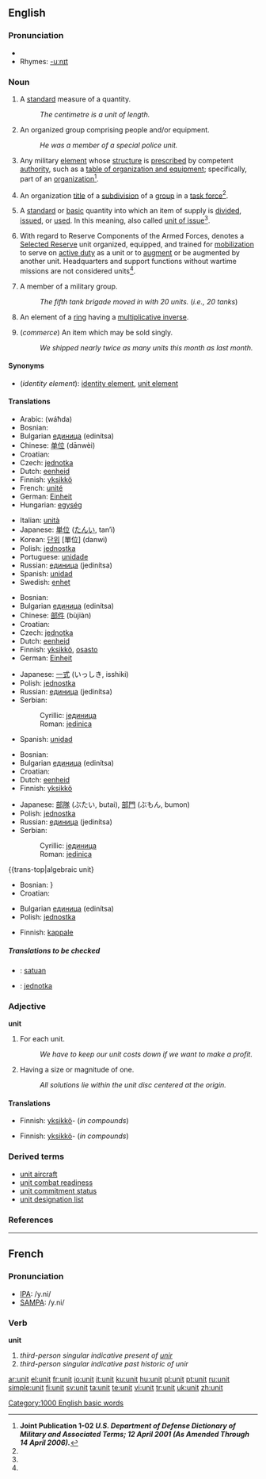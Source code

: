 ==English==

===Pronunciation===
*{{audio|en-us-unit.ogg|Audio (US)}}
*Rhymes: [[Rhymes:English:-uːnɪt|-uːnɪt]]

===Noun===
{{en-noun}}

# {{sciences}} A [[standard]] measure of a quantity.
#:''The centimetre is a unit of length.''
# An organized group comprising people and/or equipment.
#:''He was a member of a special police unit.''
# {{Military}} Any military [[element]] whose [[structure]] is [[prescribed]] by competent [[authority]], such as a [[table of organization and equipment]]; specifically, part of an [[organization]]<ref name="JP102">'''Joint Publication 1-02 ''U.S. Department of Defense Dictionary of Military and Associated Terms; 12 April 2001 (As Amended Through 14 April 2006).'''''</ref>.
# {{Military}} An organization [[title]] of a [[subdivision]] of a [[group]] in a [[task force]]<ref name="JP102"/>.
# {{Military}} A [[standard]] or [[basic]] quantity into which an item of supply is [[divided]], [[issued]], or [[used]]. In this meaning, also called [[unit of issue]]<ref name="JP102"/>.
# {{Military}} With regard to Reserve Components of the Armed Forces, denotes a [[Selected Reserve]] unit organized, equipped, and trained for [[mobilization]] to serve on [[active duty]] as a unit or to [[augment]] or be augmented by another unit. Headquarters and support functions without wartime missions are not considered units<ref name="JP102"/>.
# {{military}} A member of a military group.
#:''The fifth tank brigade moved in with 20 units.'' (''i.e., 20 tanks'')
# {{algebra}} An element of a [[ring]] having a [[multiplicative inverse]].
# (''commerce'') An item which may be sold singly.
#: ''We shipped nearly twice as many units this month as last month.''

====Synonyms====
*(''identity element''): [[identity element]], [[unit element]]

====Translations====
{{trans-top|standard measure of a quantity}}
*Arabic: {{ARchar|[[وحدة]]}} (wáħda) {{f}}
*Bosnian: {{t|bs|jedinica|f}}
*Bulgarian [[единица]] (edinítsa){{f}}
*Chinese: [[单位]] (dānwèi)
*Croatian: {{t|hr|jedinica|f}}
*Czech: [[jednotka]] {{f}}
*Dutch: [[eenheid]] {{f}}
*Finnish: [[yksikkö]]
*French: [[unité]] {{f}}
*German: [[Einheit]] {{f}}
*Hungarian: [[egység]]
{{trans-mid}}
*Italian: [[unità]] {{f}}
*Japanese: [[単位]] ([[たんい]], tan’i)
*Korean: [[단위]] [單位] (danwi)
*Polish: [[jednostka]] {{f}}
*Portuguese: [[unidade]] {{f}}
*Russian: [[единица]] (jedinítsa) {{f}}
*Spanish: [[unidad]] {{f}}
*Swedish: [[enhet]]
{{trans-bottom}}

{{trans-top|organized group comprising people and/or equipment}}
*Bosnian: {{t|bs|jedinica|f}}
*Bulgarian [[единица]] (edinítsa){{f}}
*Chinese: [[部件]] (bùjiàn)
*Croatian: {{t|hr|jedinica|f}}
*Czech: [[jednotka]] {{f}}
*Dutch: [[eenheid]] {{f}}
*Finnish: [[yksikkö]], [[osasto]]
*German: [[Einheit]] {{f}}
{{trans-mid}}
*Japanese: [[一式]] (いっしき, isshiki)
*Polish: [[jednostka]] {{f}}
*Russian: [[единица]] (jedinítsa) {{f}}
*Serbian:
*:Cyrillic: [[јединица#Serbian|јединица]] {{f}}
*:Roman: [[jedinica#Serbian|jedinica]] {{f}}
*Spanish: [[unidad]] {{f}}
{{trans-bottom}}

{{trans-top|member of a larger military group}}
*Bosnian: {{t|bs|jedinica|f}}
*Bulgarian [[единица]] (edinítsa){{f}}
*Croatian: {{t|hr|jedinica|f}}
*Dutch: [[eenheid]] {{f}}
*Finnish: [[yksikkö]]
{{trans-mid}}
*Japanese: [[部隊]] (ぶたい, butai), [[部門]] (ぶもん, bumon)
*Polish: [[jednostka]] {{f}}
*Russian: [[единица]] (jedinítsa) {{f}}
*Serbian:
*:Cyrillic: [[јединица#Serbian|јединица]] {{f}}
*:Roman: [[jedinica#Serbian|jedinica]] {{f}}
{{trans-bottom}}

{{trans-top|algebraic unit}
*Bosnian: {{t|bs|jedinica|f}}}
*Croatian: {{t|hr|jedinica|f}}
{{trans-mid}}
*Bulgarian [[единица]] (edinítsa){{f}}
*Polish: [[jednostka]] {{f}}
{{trans-bottom}}

{{trans-top|item sold singly}}
*Finnish: [[kappale]]
{{trans-mid}}
{{trans-bottom}}

=====Translations to be checked=====
{{checktrans}}
*{{ttbc|Indonesian}}: [[satuan]]
*{{ttbc|Slovak}}: [[jednotka]] {{f}}

===Adjective===
'''unit''' {{notcomp}}

# For each unit.
#: ''We have to keep our unit costs down if we want to make a profit.''
# {{math}} Having a size or magnitude of one.
#: ''All solutions lie within the unit disc centered at the origin.''

====Translations====
{{trans-top|for each unit}}
*Finnish: [[yksikkö]]- (''in compounds'')
{{trans-mid}}
{{trans-bottom}}

{{trans-top|mathematical}}
*Finnish: [[yksikkö]]- (''in compounds'')
{{trans-mid}}
{{trans-bottom}}

===Derived terms===
*[[unit aircraft]]
*[[unit combat readiness]]
*[[unit commitment status]]
*[[unit designation list]]

===References===
<references/>

[[Category:1000 English basic words]]

----

==French==

===Pronunciation===
*[[w:IPA|IPA]]: /y.ni/
*[[w:SAMPA|SAMPA]]: /y.ni/

===Verb===
'''unit'''

# ''third-person singular indicative present of [[unir]]''
# ''third-person singular indicative past historic of unir''

[[ar:unit]]
[[el:unit]]
[[fr:unit]]
[[io:unit]]
[[it:unit]]
[[ku:unit]]
[[hu:unit]]
[[pl:unit]]
[[pt:unit]]
[[ru:unit]]
[[simple:unit]]
[[fi:unit]]
[[sv:unit]]
[[ta:unit]]
[[te:unit]]
[[vi:unit]]
[[tr:unit]]
[[uk:unit]]
[[zh:unit]]